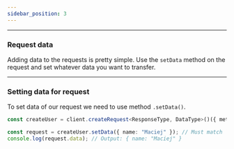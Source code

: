 ```yaml
---
sidebar_position: 3
---
```


---

### Request data

Adding data to the requests is pretty simple. Use the `setData` method on the request and set whatever data you want to
transfer.

---

### Setting data for request

To set data of our request we need to use method `.setData()`.

```ts
const createUser = client.createRequest<ResponseType, DataType>()({ method: "POST", endpoint: "/users" });

const request = createUser.setData({ name: "Maciej" }); // Must match `DataType`
console.log(request.data); // Output: { name: "Maciej" }
```
